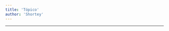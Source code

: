 ```yaml
---
title: 'Tópico'
author: 'Shortey'
---
```


---

<CharacterInfo
    name='Diamondy - Tópico'
    image='/assets/icons/otom/wiki media/chars/topico.png' 
    caption='por que você não vai jogar baseball?'
    icon='/assets/icons/otom/wiki media/icons/Topico.png'
    nickname="Senhor Tópico"
    pronouns='ele/dele'
    species='?'
    voice='Diamondy'
    hobbies='Locutor de rádio, Apresentador de TV'
/>